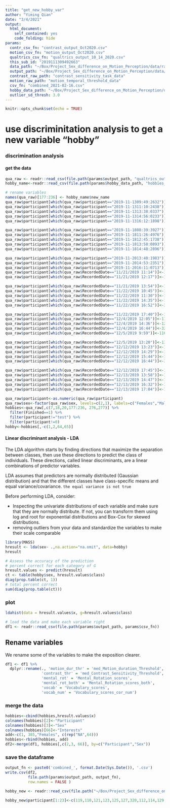 ```yaml
---
title: "get_new_hobby_var"
author: "Yiming Qian"
date: "3/4/2021"
output: 
  html_document:
    self_contained: yes
    code_folding: hide
params:
  contr_csv_fn: "contrast_output_Oct2020.csv"
  motion_csv_fn: "motion_output_Oct2020.csv"
  qualtrics_csv_fn: "qualtrics_output_10_14_2020.csv"
  this_sub_id: "2019111309492663"
  data_path: "~/Box/Project_Sex_difference_on_Motion_Perception/data/raw_data"
  output_path: "~/Box/Project_Sex_difference_on_Motion_Perception/data/processed_data"
  contrast_raw_path: "contrast_sensitivity_task_data"
  motion_raw_path: "motion_temporal_threshold_data"
  csv_fn: "combined_2021-02-16.csv"
  hobby_data_path: "~/Box/Project_Sex_difference_on_Motion_Perception/data"
  outlier_sd_thresh: 3.0
---
```


```r
knitr::opts_chunk$set(echo = TRUE)
```

# use discriminitation analysis to get a new variable "hobby"
### discrimination analysis
#### get the data
```r
qua_raw <- readr::read_csv(file.path(params$output_path, "qualtrics_output_10_14_2020.csv")) 
hobby_name<-readr::read_csv(file.path(params$hobby_data_path, "hobbies_names.csv")) 

# rename variables
names(qua_raw)[177:236] <- hobby_name$new_name
qua_raw$participant[which(qua_raw$participant=="2019-11-1309:49:2632")]<-101
qua_raw$participant[which(qua_raw$participant=="2019-11-1311:10:2438")]<-102
qua_raw$participant[which(qua_raw$participant=="2019-11-1313:38:0337")]<-103
qua_raw$participant[which(qua_raw$participant=="2019-11-1314:56:0233")]<-105
qua_raw$participant[which(qua_raw$participant=="2019-11-1316:12:1898")]<-107

qua_raw$participant[which(qua_raw$participant=="2019-11-1808:39:3927")]<-104
qua_raw$participant[which(qua_raw$participant=="2019-11-1811:26:4976")]<-109
qua_raw$participant[which(qua_raw$participant=="2019-11-1812:45:1738")]<-111
qua_raw$participant[which(qua_raw$participant=="2019-11-1813:58:0893")]<-113
qua_raw$participant[which(qua_raw$participant=="2019-11-1814:48:2896")]<-106

qua_raw$participant[which(qua_raw$participant=="2019-11-2013:40:1983")]<-115
qua_raw$participant[which(qua_raw$participant=="2019-11-2014:53:2351")]<-108
qua_raw$participant[which(qua_raw$participant=="2019-11-2016:11:0713")]<-117
qua_raw$participant[which(qua_raw$RecordedDate=="11/21/2019 11:14")]<-119
qua_raw$participant[which(qua_raw$RecordedDate=="11/21/2019 12:17")]<-110

qua_raw$participant[which(qua_raw$RecordedDate=="11/21/2019 13:54")]<-121
qua_raw$participant[which(qua_raw$RecordedDate=="11/22/2019 10:45")]<-123
qua_raw$participant[which(qua_raw$RecordedDate=="11/22/2019 11:30")]<-125
qua_raw$participant[which(qua_raw$RecordedDate=="11/22/2019 14:35")]<-127
qua_raw$participant[which(qua_raw$RecordedDate=="11/22/2019 16:52")]<-320

qua_raw$participant[which(qua_raw$RecordedDate=="11/22/2019 17:40")]<-112
qua_raw$participant[which(qua_raw$RecordedDate=="12/4/2019 12:05")]<-114
qua_raw$participant[which(qua_raw$RecordedDate=="12/4/2019 14:36")]<-129
qua_raw$participant[which(qua_raw$RecordedDate=="12/4/2019 16:44")]<-324
qua_raw$participant[which(qua_raw$RecordedDate=="12/5/2019 9:59")]<-116

qua_raw$participant[which(qua_raw$RecordedDate=="12/5/2019 13:20")]<-131
qua_raw$participant[which(qua_raw$RecordedDate=="12/12/2019 13:23")]<-118
qua_raw$participant[which(qua_raw$RecordedDate=="12/12/2019 14:29")]<-133
qua_raw$participant[which(qua_raw$RecordedDate=="12/12/2019 15:44")]<-120
qua_raw$participant[which(qua_raw$RecordedDate=="12/12/2019 16:44")]<-330

qua_raw$participant[which(qua_raw$RecordedDate=="12/12/2019 17:45")]<-135
qua_raw$participant[which(qua_raw$RecordedDate=="12/13/2019 13:58")]<-122
qua_raw$participant[which(qua_raw$RecordedDate=="12/13/2019 14:47")]<-124
qua_raw$participant[which(qua_raw$RecordedDate=="12/13/2019 16:32")]<-137
qua_raw$participant[which(qua_raw$RecordedDate=="12/13/2019 17:04")]<-139

qua_raw$participant<-as.numeric(qua_raw$participant)
qua_raw$sex<-factor(qua_raw$sex, levels=c(2,1), labels=c("Females","Males"))
hobbies<-qua_raw[,c(7,18,20,177:236, 276,277)] %>%
  filter(Finished==1) %>%
  filter(participant!="test") %>%
  filter(participant!=0) 
hobby<-hobbies[,-c(1,2,64,65)]
```

#### Linear discriminant analysis - LDA

The LDA algorithm starts by finding directions that maximize the separation between classes, then use these directions to predict the class of individuals. These directions, called linear discriminants, are a linear combinations of predictor variables.

LDA assumes that predictors are normally distributed (Gaussian distribution) and that the different classes have class-specific means and equal variance/covariance. 
`the equal variance is not true`

Before performing LDA, consider:

-  Inspecting the univariate distributions of each variable and make sure that they are normally distribute. If not, you can transform them using log and root for exponential distributions and Box-Cox for skewed distributions.
-  removing outliers from your data and standardize the variables to make their scale comparable

```r
library(MASS)
hresult <- lda(sex~ .,na.action="na.omit", data=hobby)
hresult

# Assess the accuracy of the prediction
# percent correct for each category of G
hresult.values <- predict(hresult)
ct <- table(hobby$sex, hresult.values$class)
diag(prop.table(ct, 1))
# total percent correct
sum(diag(prop.table(ct)))
```


### plot 
```r
ldahist(data = hresult.values$x, g=hresult.values$class)
```

```r
# load the data and make each variable right
df1 <- readr::read_csv(file.path(params$output_path, params$csv_fn)) 
```

## Rename variables

We rename some of the variables to make the exposition clearer.

```r
df1 <- df1 %>%
  dplyr::rename(., 'motion_dur_thr' = 'med_Motion_duration_Threshold',
                'contrast_thr' = 'med_Contrast_Sensitivity_Threshold',
                'mental_rot' = 'Mental_Rotation_scores',
                'mental_rot_both' = 'Mental_Rotation_scores_both',
                'vocab' = 'Vocabulary_scores',
                'vocab_num' = 'Vocabulary_scores_cor_num')


```

### merge the data 
```r
hobbies<-cbind(hobbies,hresult.values$x) 
colnames(hobbies)[2]<-"Participant"
colnames(hobbies)[3]<-"Sex"
colnames(hobbies)[66]<-"Interests"
add<-c(1, 385,"Females", c(rep("NA",64)))
hobbies<-rbind(hobbies, add)
df2<-merge(df1, hobbies[,c(2,3, 66)], by=c("Participant","Sex"))
```

### save the dataframe
```r
output_fn <- paste0('combined_', format.Date(Sys.Date()), '.csv')
write.csv(df2,
          file.path(params$output_path, output_fn),
          row.names = FALSE )
```

```r
hobby_new <- readr::read_csv(file.path("~/Box/Project_Sex_difference_on_Motion_Perception/Hobby_SPSS", "hobby.csv")) 

hobby_new$participant[1:23]<-c(119,110,121,123,125,127,320,112,114,129,324,116,131,118,133,120,330,135,122,124,137,139)
```

